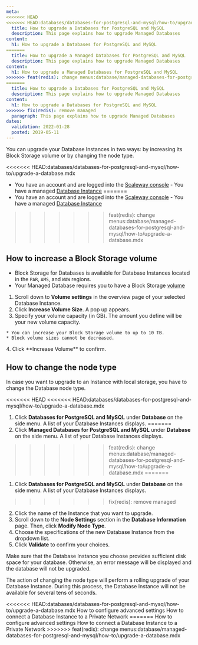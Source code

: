 ```yaml
---
meta:
<<<<<<< HEAD
<<<<<<< HEAD:databases/databases-for-postgresql-and-mysql/how-to/upgrade-a-database.mdx
  title: How to upgrade a Databases for PostgreSQL and MySQL
  description: This page explains how to upgrade Managed Databases
content:
  h1: How to upgrade a Databases for PostgreSQL and MySQL
=======
  title: How to upgrade a Managed Databases for PostgreSQL and MySQL
  description: This page explains how to upgrade Managed Databases
content:
  h1: How to upgrade a Managed Databases for PostgreSQL and MySQL
>>>>>>> feat(redis): change menus:database/managed-databases-for-postgresql-and-mysql/how-to/upgrade-a-database.mdx
=======
  title: How to upgrade a Databases for PostgreSQL and MySQL
  description: This page explains how to upgrade Managed Databases
content:
  h1: How to upgrade a Databases for PostgreSQL and MySQL
>>>>>>> fix(redis): remove managed
  paragraph: This page explains how to upgrade Managed Databases
dates:
  validation: 2022-01-28
  posted: 2019-05-11
---
```

You can upgrade your Database Instances in two ways: by increasing its Block Storage volume or by changing the node type.

<Message type="requirement">

<<<<<<< HEAD:databases/databases-for-postgresql-and-mysql/how-to/upgrade-a-database.mdx
  - You have an account and are logged into the [Scaleway console](https://console.scaleway.com)  - You have a managed [Database Instance](/databases/databases-for-postgresql-and-mysql/concepts/#managed-database)
=======
  - You have an account and are logged into the [Scaleway console](https://console.scaleway.com)  - You have a managed [Database Instance](/database/managed-databases-for-postgresql-and-mysql/concepts/#managed-database)
>>>>>>> feat(redis): change menus:database/managed-databases-for-postgresql-and-mysql/how-to/upgrade-a-database.mdx

</Message>

## How to increase a Block Storage volume

<Message type="note">

- Block Storage for Databases is available for Database Instances located in the `PAR`, `AMS`, and `WAW` regions.
- Your Managed Database requires you to have a Block Storage [volume](/storage/block/concepts/#block-device) 

</Message>

1. Scroll down to **Volume settings** in the overview page of your selected Database Instance.
2. Click **Increase Volume Size**. A pop up appears. 
3. Specify your volume capacity (in GB). The amount you define will be your new volume capacity.
  <Message type="important">

    * You can increase your Block Storage volume to up to 10 TB. 
    * Block volume sizes cannot be decreased.

  </Message>
4. Click **Increase Volume** to confirm. 

## How to change the node type

In case you want to upgrade to an Instance with local storage, you have to change the Database node type. 

<<<<<<< HEAD
<<<<<<< HEAD:databases/databases-for-postgresql-and-mysql/how-to/upgrade-a-database.mdx
1. Click **Databases for PostgreSQL and MySQL** under **Database** on the side menu. A list of your Database Instances displays. 
=======
1. Click **Managed Databases for PostgreSQL and MySQL** under **Database** on the side menu. A list of your Database Instances displays. 
>>>>>>> feat(redis): change menus:database/managed-databases-for-postgresql-and-mysql/how-to/upgrade-a-database.mdx
=======
1. Click **Databases for PostgreSQL and MySQL** under **Database** on the side menu. A list of your Database Instances displays. 
>>>>>>> fix(redis): remove managed
2. Click the name of the Instance that you want to upgrade.
3. Scroll down to the **Node Settings** section in the **Database Information** page. Then, click **Modify Node Type**.
4. Choose the specifications of the new Database Instance from the dropdown list.
5. Click **Validate** to confirm your choices. 
  <Message type="important">

  Make sure that the Database Instance you choose provides sufficient disk space for your database. Otherwise, an error message will be displayed and the database will not be upgraded.

  </Message>

The action of changing the node type will perform a rolling upgrade of your Database Instance. During this process, the Database Instance will not be available for several tens of seconds.

<Navigation title="See Also">
<<<<<<< HEAD:databases/databases-for-postgresql-and-mysql/how-to/upgrade-a-database.mdx
  <PreviousButton to="/databases/databases-for-postgresql-and-mysql/how-to/configure-advanced-settings/">How to configure advanced settings</PreviousButton>
  <NextButton to="/databases/databases-for-postgresql-and-mysql/how-to/connect-database-private-network/">How to connect a Database Instance to a Private Network</NextButton>
=======
  <PreviousButton to="/database/managed-databases-for-postgresql-and-mysql/how-to/configure-advanced-settings/">How to configure advanced settings</PreviousButton>
  <NextButton to="/database/managed-databases-for-postgresql-and-mysql/how-to/connect-database-private-network/">How to connect a Database Instance to a Private Network</NextButton>
>>>>>>> feat(redis): change menus:database/managed-databases-for-postgresql-and-mysql/how-to/upgrade-a-database.mdx
</Navigation>

